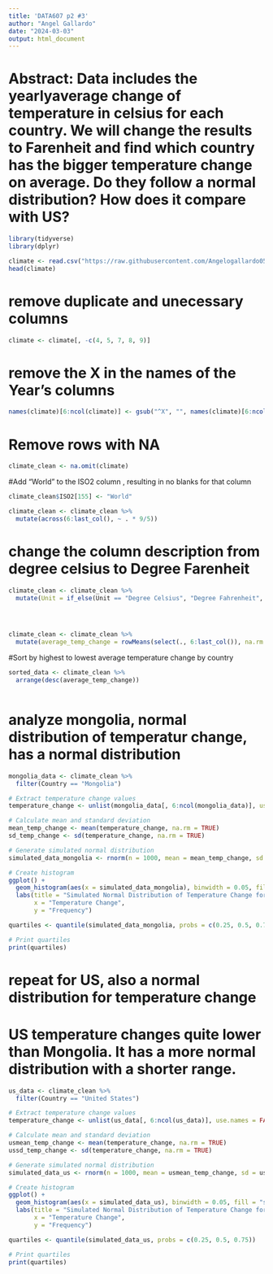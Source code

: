 ---
title: 'DATA607 p2 #3'
author: "Angel Gallardo"
date: "2024-03-03"
output: html_document
---
# Abstract: Data includes the yearlyaverage change of temperature in celsius for each country. We will change the results to Farenheit and find which country has the bigger temperature change on average. Do they follow a normal distribution? How does it compare with US?
```{r}
library(tidyverse)
library(dplyr)

climate <- read.csv("https://raw.githubusercontent.com/Angelogallardo05/Week6/main/Indicator_3_1_Climate_Indicators_Annual_Mean_Global_Surface_Temperature_577579683071085080.csv")
head(climate)


```


# remove duplicate and unecessary columns
```{r}
climate <- climate[, -c(4, 5, 7, 8, 9)]


```





# remove the X in the names of the Year's columns
```{r}
names(climate)[6:ncol(climate)] <- gsub("^X", "", names(climate)[6:ncol(climate)])
```





# Remove rows with NA


```{r}
climate_clean <- na.omit(climate)


```

#Add "World " to the ISO2 column , resulting in no blanks for that column
```{r}
climate_clean$ISO2[155] <- "World"


```



```{r}
climate_clean <- climate_clean %>%
  mutate(across(6:last_col(), ~ . * 9/5))

```



# change the column description from degree celsius to Degree Farenheit
```{r}
climate_clean <- climate_clean %>%
  mutate(Unit = if_else(Unit == "Degree Celsius", "Degree Fahrenheit", Unit))


              
```




```{r}
climate_clean <- climate_clean %>%
  mutate(average_temp_change = rowMeans(select(., 6:last_col()), na.rm = TRUE))


```




#Sort by highest to lowest average temperature change by country
```{r}
sorted_data <- climate_clean %>%
  arrange(desc(average_temp_change))



```




# analyze mongolia, normal distribution of temperatur change, has a normal distribution
```{r}
mongolia_data <- climate_clean %>% 
  filter(Country == "Mongolia") 

# Extract temperature change values
temperature_change <- unlist(mongolia_data[, 6:ncol(mongolia_data)], use.names = FALSE)

# Calculate mean and standard deviation
mean_temp_change <- mean(temperature_change, na.rm = TRUE)
sd_temp_change <- sd(temperature_change, na.rm = TRUE)

# Generate simulated normal distribution
simulated_data_mongolia <- rnorm(n = 1000, mean = mean_temp_change, sd = sd_temp_change)

# Create histogram
ggplot() +
  geom_histogram(aes(x = simulated_data_mongolia), binwidth = 0.05, fill = "skyblue", color = "black") +
  labs(title = "Simulated Normal Distribution of Temperature Change for Mongolia",
       x = "Temperature Change",
       y = "Frequency")
```

```{r}
quartiles <- quantile(simulated_data_mongolia, probs = c(0.25, 0.5, 0.75))

# Print quartiles
print(quartiles)
```

# repeat for US, also a normal distribution for temperature change
# US temperature changes quite lower than Mongolia. It has a more normal distribution with a shorter range. 
```{r}
us_data <- climate_clean %>% 
  filter(Country == "United States") 

# Extract temperature change values
temperature_change <- unlist(us_data[, 6:ncol(us_data)], use.names = FALSE)

# Calculate mean and standard deviation
usmean_temp_change <- mean(temperature_change, na.rm = TRUE)
ussd_temp_change <- sd(temperature_change, na.rm = TRUE)

# Generate simulated normal distribution
simulated_data_us <- rnorm(n = 1000, mean = usmean_temp_change, sd = ussd_temp_change)

# Create histogram
ggplot() +
  geom_histogram(aes(x = simulated_data_us), binwidth = 0.05, fill = "skyblue", color = "black") +
  labs(title = "Simulated Normal Distribution of Temperature Change for Mongolia",
       x = "Temperature Change",
       y = "Frequency")
```
```{r}
quartiles <- quantile(simulated_data_us, probs = c(0.25, 0.5, 0.75))

# Print quartiles
print(quartiles)
```

